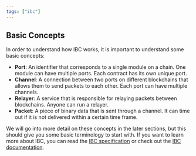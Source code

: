 ```yaml
---
tags: ["ibc"]
---
```


## Basic Concepts

In order to understand how IBC works, it is important to understand some basic
concepts:

- **Port**: An identifier that corresponds to a single module on a chain. One
  module can have multiple ports. Each contract has its own unique port.
- **Channel**: A connection between two ports on different blockchains that
  allows them to send packets to each other. Each port can have multiple
  channels.
- **Relayer**: A service that is responsible for relaying packets between
  blockchains. Anyone can run a relayer.
- **Packet**: A piece of binary data that is sent through a channel. It can time
  out if it is not delivered within a certain time frame.

We will go into more detail on these concepts in the later sections, but this
should give you some basic terminology to start with. If you want to learn more
about IBC, you can read the [IBC specification] or check out the [IBC
documentation].

[IBC specification]: https://github.com/cosmos/ibc
[IBC documentation]: https://ibc.cosmos.network/main
